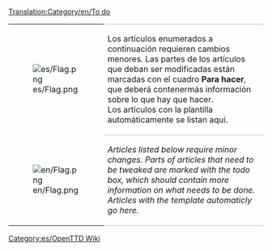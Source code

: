 [[Translation:Category/en/To do]]

{| 
|- valign="top"
| [[File:es/Flag.png]]
| style="border-top:1px solid silver; border-bottom:1px solid silver;" |Los artículos enumerados a continuación requieren cambios menores. Las partes de los artículos que deban ser modificadas están marcadas con el cuadro '''Para hacer''', que deberá contenermás información sobre lo que hay que hacer.<br/>
Los artículos con la plantilla {{en/S|Para_hacer/Es}} automáticamente se listan aquí.
|- valign="top"
| [[File:en/Flag.png]]
| style="border-bottom:1px solid silver;" |''Articles listed below require minor changes. Parts of articles that need to be tweaked are marked with the todo box, which should contain more information on what needs to be done.''<br/>
''Articles with the {{en/S|Para_hacer/Es}} template automaticly go here.''
|}




[[Category:es/OpenTTD Wiki]]